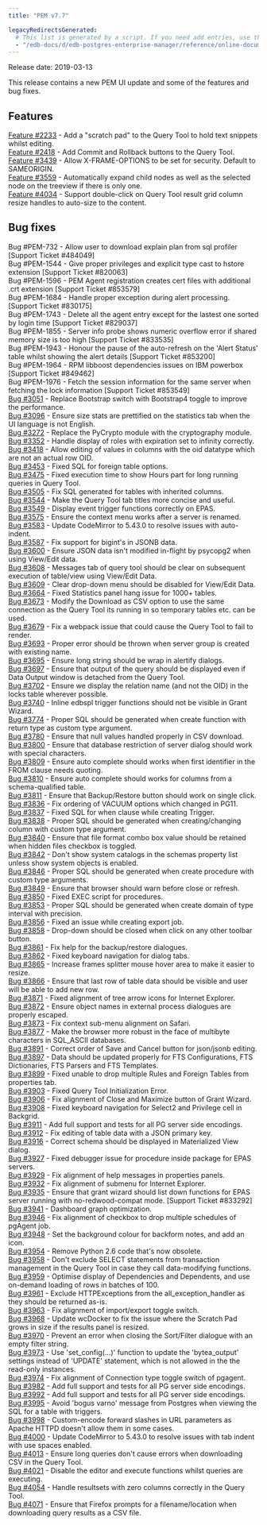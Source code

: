 ```yaml
---
title: "PEM v7.7"

legacyRedirectsGenerated:
  # This list is generated by a script. If you need add entries, use the `legacyRedirects` key.
  - "/edb-docs/d/edb-postgres-enterprise-manager/reference/online-documentation/8.0/pem_release_notes_7_7.html"
---
```


Release date: 2019-03-13

This release contains a new PEM UI update and some of the features and bug fixes.

## Features

[Feature #2233](https://redmine.postgresql.org/issues/2233) - Add a "scratch pad" to the Query Tool to hold text snippets whilst editing.  
[Feature #2418](https://redmine.postgresql.org/issues/2418) - Add Commit and Rollback buttons to the Query Tool.  
[Feature #3439](https://redmine.postgresql.org/issues/3439) - Allow X-FRAME-OPTIONS to be set for security. Default to SAMEORIGIN.  
[Feature #3559](https://redmine.postgresql.org/issues/3559) - Automatically expand child nodes as well as the selected node on the treeview if there is only one.  
[Feature #4034](https://redmine.postgresql.org/issues/4034) - Support double-click on Query Tool result grid column resize handles to auto-size to the content.

## Bug fixes

Bug #PEM-732 - Allow user to download explain plan from sql profiler \[Support Ticket #484049]  
Bug #PEM-1544 - Give proper privileges and explicit type cast to hstore extension \[Support Ticket #820063]  
Bug #PEM-1596 - PEM Agent registration creates cert files with additional .crt extension \[Support Ticket #853579]  
Bug #PEM-1684 - Handle proper exception during alert processing. \[Support Ticket #830175]  
Bug #PEM-1743 - Delete all the agent entry except for the lastest one sorted by login time \[Support Ticket #829037]  
Bug #PEM-1855 - Server info probe shows numeric overflow error if shared memory size is too high \[Support Ticket #833535]  
Bug #PEM-1943 - Honour the pause of the auto-refresh on the 'Alert Status' table whilst showing the alert details \[Support Ticket #853200]  
Bug #PEM-1964 - RPM libboost dependencies issues on IBM powerbox \[Support Ticket #849462]  
Bug #PEM-1976 - Fetch the session information for the same server when fetching the lock information \[Support Ticket #853549]  
[Bug #3051](https://redmine.postgresql.org/issues/3051) - Replace Bootstrap switch with Bootstrap4 toggle to improve the performance.  
[Bug #3096](https://redmine.postgresql.org/issues/3096) - Ensure size stats are prettified on the statistics tab when the UI language is not English.  
[Bug #3272](https://redmine.postgresql.org/issues/3272) - Replace the PyCrypto module with the cryptography module.  
[Bug #3352](https://redmine.postgresql.org/issues/3352) - Handle display of roles with expiration set to infinity correctly.  
[Bug #3418](https://redmine.postgresql.org/issues/3418) - Allow editing of values in columns with the oid datatype which are not an actual row OID.  
[Bug #3453](https://redmine.postgresql.org/issues/3453) - Fixed SQL for foreign table options.  
[Bug #3475](https://redmine.postgresql.org/issues/3475) - Fixed execution time to show Hours part for long running queries in Query Tool.  
[Bug #3505](https://redmine.postgresql.org/issues/3505) - Fix SQL generated for tables with inherited columns.  
[Bug #3544](https://redmine.postgresql.org/issues/3544) - Make the Query Tool tab titles more concise and useful.  
[Bug #3549](https://redmine.postgresql.org/issues/3549) - Display event trigger functions correctly on EPAS.  
[Bug #3575](https://redmine.postgresql.org/issues/3575) - Ensure the context menu works after a server is renamed.  
[Bug #3583](https://redmine.postgresql.org/issues/3583) - Update CodeMirror to 5.43.0 to resolve issues with auto-indent.  
[Bug #3587](https://redmine.postgresql.org/issues/3587) - Fix support for bigint's in JSONB data.  
[Bug #3600](https://redmine.postgresql.org/issues/3600) - Ensure JSON data isn't modified in-flight by psycopg2 when using View/Edit data.  
[Bug #3608](https://redmine.postgresql.org/issues/3608) - Messages tab of query tool should be clear on subsequent execution of table/view using View/Edit Data.  
[Bug #3609](https://redmine.postgresql.org/issues/3609) - Clear drop-down menu should be disabled for View/Edit Data.  
[Bug #3664](https://redmine.postgresql.org/issues/3664) - Fixed Statistics panel hang issue for 1000+ tables.  
[Bug #3673](https://redmine.postgresql.org/issues/3673) - Modify the Download as CSV option to use the same connection as the Query Tool its running in so temporary tables etc. can be used.  
[Bug #3679](https://redmine.postgresql.org/issues/3679) - Fix a webpack issue that could cause the Query Tool to fail to render.  
[Bug #3693](https://redmine.postgresql.org/issues/3693) - Proper error should be thrown when server group is created with existing name.  
[Bug #3695](https://redmine.postgresql.org/issues/3695) - Ensure long string should be wrap in alertify dialogs.  
[Bug #3697](https://redmine.postgresql.org/issues/3697) - Ensure that output of the query should be displayed even if Data Output window is detached from the Query Tool.  
[Bug #3702](https://redmine.postgresql.org/issues/3702) - Ensure we display the relation name (and not the OID) in the locks table wherever possible.  
[Bug #3740](https://redmine.postgresql.org/issues/3740) - Inline edbspl trigger functions should not be visible in Grant Wizard.  
[Bug #3774](https://redmine.postgresql.org/issues/3774) - Proper SQL should be generated when create function with return type as custom type argument.  
[Bug #3780](https://redmine.postgresql.org/issues/3780) - Ensure that null values handled properly in CSV download.  
[Bug #3800](https://redmine.postgresql.org/issues/3800) - Ensure that database restriction of server dialog should work with special characters.  
[Bug #3809](https://redmine.postgresql.org/issues/3809) - Ensure auto complete should works when first identifier in the FROM clause needs quoting.  
[Bug #3810](https://redmine.postgresql.org/issues/3810) - Ensure auto complete should works for columns from a schema-qualified table.  
[Bug #3811](https://redmine.postgresql.org/issues/3811) - Ensure that Backup/Restore button should work on single click.  
[Bug #3836](https://redmine.postgresql.org/issues/3836) - Fix ordering of VACUUM options which changed in PG11.  
[Bug #3837](https://redmine.postgresql.org/issues/3837) - Fixed SQL for when clause while creating Trigger.  
[Bug #3838](https://redmine.postgresql.org/issues/3838) - Proper SQL should be generated when creating/changing column with custom type argument.  
[Bug #3840](https://redmine.postgresql.org/issues/3840) - Ensure that file format combo box value should be retained when hidden files checkbox is toggled.  
[Bug #3842](https://redmine.postgresql.org/issues/3842) - Don't show system catalogs in the schemas property list unless show system objects is enabled.  
[Bug #3846](https://redmine.postgresql.org/issues/3846) - Proper SQL should be generated when create procedure with custom type arguments.  
[Bug #3849](https://redmine.postgresql.org/issues/3849) - Ensure that browser should warn before close or refresh.  
[Bug #3850](https://redmine.postgresql.org/issues/3850) - Fixed EXEC script for procedures.  
[Bug #3853](https://redmine.postgresql.org/issues/3853) - Proper SQL should be generated when create domain of type interval with precision.  
[Bug #3856](https://redmine.postgresql.org/issues/3856) - Fixed an issue while creating export job.  
[Bug #3858](https://redmine.postgresql.org/issues/3858) - Drop-down should be closed when click on any other toolbar button.  
[Bug #3861](https://redmine.postgresql.org/issues/3861) - Fix help for the backup/restore dialogues.  
[Bug #3862](https://redmine.postgresql.org/issues/3862) - Fixed keyboard navigation for dialog tabs.  
[Bug #3865](https://redmine.postgresql.org/issues/3865) - Increase frames splitter mouse hover area to make it easier to resize.  
[Bug #3866](https://redmine.postgresql.org/issues/3866) - Ensure that last row of table data should be visible and user will be able to add new row.  
[Bug #3871](https://redmine.postgresql.org/issues/3871) - Fixed alignment of tree arrow icons for Internet Explorer.  
[Bug #3872](https://redmine.postgresql.org/issues/3872) - Ensure object names in external process dialogues are properly escaped.  
[Bug #3873](https://redmine.postgresql.org/issues/3873) - Fix context sub-menu alignment on Safari.  
[Bug #3877](https://redmine.postgresql.org/issues/3877) - Make the browser more robust in the face of multibyte characters in SQL_ASCII databases.  
[Bug #3891](https://redmine.postgresql.org/issues/3891) - Correct order of Save and Cancel button for json/jsonb editing.  
[Bug #3897](https://redmine.postgresql.org/issues/3897) - Data should be updated properly for FTS Configurations, FTS Dictionaries, FTS Parsers and FTS Templates.  
[Bug #3899](https://redmine.postgresql.org/issues/3899) - Fixed unable to drop multiple Rules and Foreign Tables from properties tab.  
[Bug #3903](https://redmine.postgresql.org/issues/3903) - Fixed Query Tool Initialization Error.  
[Bug #3906](https://redmine.postgresql.org/issues/3906) - Fix alignment of Close and Maximize button of Grant Wizard.  
[Bug #3908](https://redmine.postgresql.org/issues/3908) - Fixed keyboard navigation for Select2 and Privilege cell in Backgrid.  
[Bug #3911](https://redmine.postgresql.org/issues/3911) - Add full support and tests for all PG server side encodings.  
[Bug #3912](https://redmine.postgresql.org/issues/3912) - Fix editing of table data with a JSON primary key.  
[Bug #3916](https://redmine.postgresql.org/issues/3916) - Correct schema should be displayed in Materialized View dialog.  
[Bug #3927](https://redmine.postgresql.org/issues/3927) - Fixed debugger issue for procedure inside package for EPAS servers.  
[Bug #3929](https://redmine.postgresql.org/issues/3929) - Fix alignment of help messages in properties panels.  
[Bug #3932](https://redmine.postgresql.org/issues/3932) - Fix alignment of submenu for Internet Explorer.  
[Bug #3935](https://redmine.postgresql.org/issues/3935) - Ensure that grant wizard should list down functions for EPAS server running with no-redwood-compat mode. \[Support Ticket #833292]  
[Bug #3941](https://redmine.postgresql.org/issues/3941) - Dashboard graph optimization.  
[Bug #3946](https://redmine.postgresql.org/issues/3946) - Fix alignment of checkbox to drop multiple schedules of pgAgent job.  
[Bug #3948](https://redmine.postgresql.org/issues/3948) - Set the background colour for backform notes, and add an icon.  
[Bug #3954](https://redmine.postgresql.org/issues/3954) - Remove Python 2.6 code that's now obsolete.  
[Bug #3958](https://redmine.postgresql.org/issues/3958) - Don't exclude SELECT statements from transaction management in the Query Tool in case they call data-modifying functions.  
[Bug #3959](https://redmine.postgresql.org/issues/3959) - Optimise display of Dependencies and Dependents, and use on-demand loading of rows in batches of 100.  
[Bug #3961](https://redmine.postgresql.org/issues/3961) - Exclude HTTPExceptions from the all_exception_handler as they should be returned as-is.  
[Bug #3963](https://redmine.postgresql.org/issues/3963) - Fix alignment of import/export toggle switch.  
[Bug #3968](https://redmine.postgresql.org/issues/3968) - Update wcDocker to fix the issue where the Scratch Pad grows in size if the results panel is resized.  
[Bug #3970](https://redmine.postgresql.org/issues/3970) - Prevent an error when closing the Sort/Filter dialogue with an empty filter string.  
[Bug #3973](https://redmine.postgresql.org/issues/3973) - Use 'set_config(...)' function to update the 'bytea_output' settings instead of 'UPDATE' statement, which is not allowed in the the read-only instances.  
[Bug #3974](https://redmine.postgresql.org/issues/3974) - Fix alignment of Connection type toggle switch of pgagent.  
[Bug #3982](https://redmine.postgresql.org/issues/3982) - Add full support and tests for all PG server side encodings.  
[Bug #3992](https://redmine.postgresql.org/issues/3992) - Add full support and tests for all PG server side encodings.  
[Bug #3995](https://redmine.postgresql.org/issues/3995) - Avoid 'bogus varno' message from Postgres when viewing the SQL for a table with triggers.  
[Bug #3998](https://redmine.postgresql.org/issues/3998) - Custom-encode forward slashes in URL parameters as Apache HTTPD doesn't allow them in some cases.  
[Bug #4000](https://redmine.postgresql.org/issues/4000) - Update CodeMirror to 5.43.0 to resolve issues with tab indent with use spaces enabled.  
[Bug #4013](https://redmine.postgresql.org/issues/4013) - Ensure long queries don't cause errors when downloading CSV in the Query Tool.  
[Bug #4021](https://redmine.postgresql.org/issues/4021) - Disable the editor and execute functions whilst queries are executing.  
[Bug #4054](https://redmine.postgresql.org/issues/4054) - Handle resultsets with zero columns correctly in the Query Tool.  
[Bug #4071](https://redmine.postgresql.org/issues/4071) - Ensure that Firefox prompts for a filename/location when downloading query results as a CSV file.
